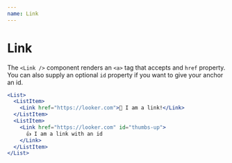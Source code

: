 ```yaml
---
name: Link
---
```


# Link

<ComponentDetail of="Link" />

The `<Link />` component renders an `<a>` tag that accepts and `href` property. You can also supply an optional `id` property if you want to give your anchor an id.

```jsx
<List>
  <ListItem>
    <Link href="https://looker.com">👋 I am a link!</Link>
  </ListItem>
  <ListItem>
    <Link href="https://looker.com" id="thumbs-up">
      👍 I am a link with an id
    </Link>
  </ListItem>
</List>
```
